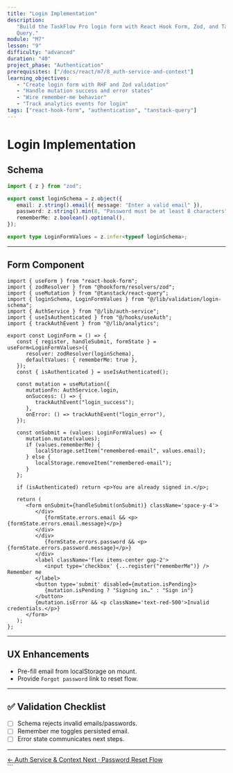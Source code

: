 ```yaml
---
title: "Login Implementation"
description:
   "Build the TaskFlow Pro login form with React Hook Form, Zod, and TanStack
   Query."
module: "M7"
lesson: "9"
difficulty: "advanced"
duration: "40"
project_phase: "Authentication"
prerequisites: ["/docs/react/m7/8_auth-service-and-context"]
learning_objectives:
   - "Create login form with RHF and Zod validation"
   - "Handle mutation success and error states"
   - "Wire remember-me behavior"
   - "Track analytics events for login"
tags: ["react-hook-form", "authentication", "tanstack-query"]
---
```


# Login Implementation

## Schema

```ts filename="src/lib/validation/login-schema.ts"
import { z } from "zod";

export const loginSchema = z.object({
   email: z.string().email({ message: "Enter a valid email" }),
   password: z.string().min(8, "Password must be at least 8 characters"),
   rememberMe: z.boolean().optional(),
});

export type LoginFormValues = z.infer<typeof loginSchema>;
```

---

## Form Component

```tsx filename="src/components/auth/LoginForm.tsx"
import { useForm } from "react-hook-form";
import { zodResolver } from "@hookform/resolvers/zod";
import { useMutation } from "@tanstack/react-query";
import { loginSchema, LoginFormValues } from "@/lib/validation/login-schema";
import { AuthService } from "@/lib/auth-service";
import { useIsAuthenticated } from "@/hooks/useAuth";
import { trackAuthEvent } from "@/lib/analytics";

export const LoginForm = () => {
   const { register, handleSubmit, formState } = useForm<LoginFormValues>({
      resolver: zodResolver(loginSchema),
      defaultValues: { rememberMe: true },
   });
   const { isAuthenticated } = useIsAuthenticated();

   const mutation = useMutation({
      mutationFn: AuthService.login,
      onSuccess: () => {
         trackAuthEvent("login_success");
      },
      onError: () => trackAuthEvent("login_error"),
   });

   const onSubmit = (values: LoginFormValues) => {
      mutation.mutate(values);
      if (values.rememberMe) {
         localStorage.setItem("remembered-email", values.email);
      } else {
         localStorage.removeItem("remembered-email");
      }
   };

   if (isAuthenticated) return <p>You are already signed in.</p>;

   return (
      <form onSubmit={handleSubmit(onSubmit)} className='space-y-4'>
         </div>
            {formState.errors.email && <p>{formState.errors.email.message}</p>}
         </div>
         </div>
            {formState.errors.password && <p>{formState.errors.password.message}</p>}
         </div>
         <label className='flex items-center gap-2'>
            <input type='checkbox' {...register("rememberMe")} /> Remember me
         </label>
         <button type='submit' disabled={mutation.isPending}>
            {mutation.isPending ? "Signing in…" : "Sign in"}
         </button>
         {mutation.isError && <p className='text-red-500'>Invalid credentials.</p>}
      </form>
   );
};
```

---

## UX Enhancements

-  Pre-fill email from localStorage on mount.
-  Provide `Forgot password` link to reset flow.

---

## ✅ Validation Checklist

-  [ ] Schema rejects invalid emails/passwords.
-  [ ] Remember me toggles persisted email.
-  [ ] Error state communicates next steps.

---

<div className='mt-8 flex justify-between'>
   <a
      href='/docs/react/m7/8_auth-service-and-context'
      className='text-sm font-medium text-muted-foreground hover:text-foreground'
   >
      ← Auth Service & Context
   </a>
   <a
      href='/docs/react/m7/10_password-reset-flow'
      className='text-sm font-medium text-primary hover:text-primary/80'
   >
      Next · Password Reset Flow
   </a>
</div>
```
